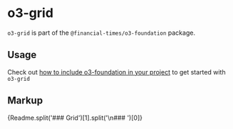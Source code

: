 
<Meta title="Whitelabel/o3-foundation/o3-grid/Readme" />

# o3-grid

`o3-grid` is part of the `@financial-times/o3-foundation` package.

## Usage

Check out [how to include o3-foundation in your project](?path=/docs/whitelabel-o3-foundation-readme--jsx-documentation#usage) to get started with `o3-grid`

## Markup

<Markdown>{Readme.split('### Grid')[1].split('\n### ')[0]}</Markdown>
